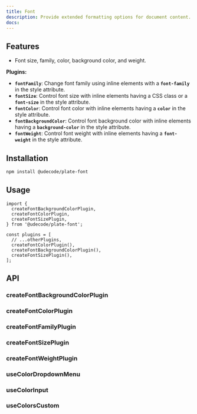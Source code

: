 ```yaml
---
title: Font
description: Provide extended formatting options for document content.
docs:
---
```


<ComponentPreview name="playground-demo" id="font" />

<PackageInfo>

## Features

- Font size, family, color, background color, and weight.

**Plugins:**

- **`fontFamily`**: Change font family using inline elements with a **`font-family`** in the style attribute.
- **`fontSize`**: Control font size with inline elements having a CSS class or a **`font-size`** in the style attribute.
- **`fontColor`**: Control font color with inline elements having a **`color`** in the style attribute.
- **`fontBackgroundColor`**: Control font background color with inline elements having a **`background-color`** in the style attribute.
- **`fontWeight`**: Control font weight with inline elements having a **`font-weight`** in the style attribute.

</PackageInfo>

## Installation

```bash
npm install @udecode/plate-font
```

## Usage

```tsx
import {
  createFontBackgroundColorPlugin,
  createFontColorPlugin,
  createFontSizePlugin,
} from '@udecode/plate-font';

const plugins = [
  // ...otherPlugins,
  createFontColorPlugin(),
  createFontBackgroundColorPlugin(),
  createFontSizePlugin(),
];
```

## API

### createFontBackgroundColorPlugin

### createFontColorPlugin

### createFontFamilyPlugin

### createFontSizePlugin

### createFontWeightPlugin

### useColorDropdownMenu

### useColorInput

### useColorsCustom
